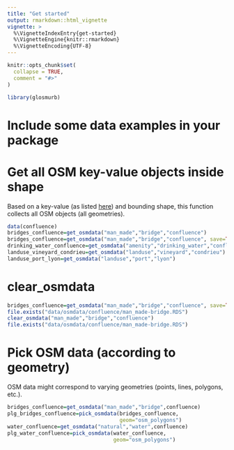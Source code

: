 ```yaml
---
title: "Get started"
output: rmarkdown::html_vignette
vignette: >
  %\VignetteIndexEntry{get-started}
  %\VignetteEngine{knitr::rmarkdown}
  %\VignetteEncoding{UTF-8}
---
```


```r
knitr::opts_chunk$set(
  collapse = TRUE,
  comment = "#>"
)
```

```r
library(glosmurb)
```

<!-- WARNING - This vignette is generated by {fusen} from dev/flat_1.Rmd: do not edit by hand -->

  


<!-- Run this 'development' chunk -->
<!-- Store every call to library() that you need to explore your functions -->


# Include some data examples in your package

# Get all OSM key-value objects inside shape

Based on a key-value (as listed [here](https://wiki.openstreetmap.org/wiki/Map_features)) and bounding shape, this function collects all OSM objects (all geometries).


```r
data(confluence)
bridges_confluence=get_osmdata("man_made","bridge","confluence") 
bridges_confluence=get_osmdata("man_made","bridge","confluence", save=TRUE)
drinking_water_confluence=get_osmdata("amenity","drinking_water","confluence",save=TRUE)
landuse_vineyard_condrieu=get_osmdata("landuse","vineyard","condrieu")
landuse_port_lyon=get_osmdata("landuse","port","lyon")
```

# clear_osmdata

    

  

```r
bridges_confluence=get_osmdata("man_made","bridge","confluence", save=TRUE)
file.exists("data/osmdata/confluence/man_made-bridge.RDS")
clear_osmdata("man_made","bridge","confluence")
file.exists("data/osmdata/confluence/man_made-bridge.RDS")
```

  

  
  

# Pick OSM data (according to geometry)

OSM data might correspond to varying geometries (points, lines, polygons, etc.). 


  

```r
bridges_confluence=get_osmdata("man_made","bridge",confluence) 
plg_bridges_confluence=pick_osmdata(bridges_confluence,
                                    geom="osm_polygons")
water_confluence=get_osmdata("natural","water",confluence)
plg_water_confluence=pick_osmdata(water_confluence,
                                  geom="osm_polygons")
```

  

